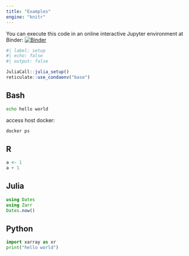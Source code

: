 ```yaml
---
title: "Examples"
engine: "knitr"
---
```


::: {.callout-note}
You can execute this code in an online interactive Jupyter environment at Binder: [![Binder](https://mybinder.org/badge_logo.svg)](https://mybinder.org/v2/gh/danlooo/vitepress-quarto-docker/HEAD)
:::


```r
#| label: setup
#| echo: false
#| output: false

JuliaCall::julia_setup()
reticulate::use_condaenv("base")
```

## Bash

```bash
echo hello world
```

access host docker:


```bash
docker ps
```

## R

```r
a <- 1
a + 1
```

## Julia

```julia
using Dates
using Zarr
Dates.now()
```

## Python

```python
import xarray as xr
print("hello world")
```
